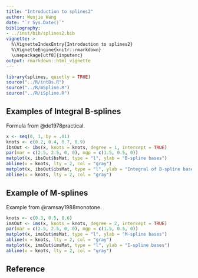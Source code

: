 ```yaml
---
title: "Introduction to splines2"
author: Wenjie Wang
date: "`r Sys.Date()`"
bibliography:
- ../inst/bib/splines2.bib
vignette: >
  %\VignetteIndexEntry{Introduction to splines2}
  %\VignetteEngine{knitr::rmarkdown}
  \usepackage[utf8]{inputenc}
output: rmarkdown::html_vignette
---
```


```r
library(splines, quietly = TRUE)
source("../R/intBs.R")
source("../R/mSpline.R")
source("../R/iSpline.R")
```

## Examples of Integral B-splines

Formula from @de1978practical.

```r
x <- seq(0, 1, by = .01)
knots <- c(0.2, 0.4, 0.7, 0.9)
ibsOut <- ibs(x, knots = knots, degree = 1, intercept = TRUE)
par(mar = c(2.5, 2.5, 0, 0), mgp = c(1.5, 0.5, 0))
matplot(x, ibsOut$bsMat, type = "l", ylab = "B-spline bases")
abline(v = knots, lty = 2, col = "gray")
matplot(x, ibsOut$ibsMat, type = "l", ylab = "Integral of B-spline bases")
abline(v = knots, lty = 2, col = "gray")
```

## Example of M-splines

Example from @ramsay1988monotone.

```r
knots <- c(0.3, 0.5, 0.6)
imsOut <- ims(x, knots = knots, degree = 2, intercept = TRUE)
par(mar = c(2.5, 2.5, 0, 0), mgp = c(1.5, 0.5, 0))
matplot(x, imsOut$msMat, type = "l", ylab = "M-spline bases")
abline(v = knots, lty = 2, col = "gray")
matplot(x, imsOut$imsMat, type = "l", ylab = "I-spline bases")
abline(v = knots, lty = 2, col = "gray")
```

## Reference

